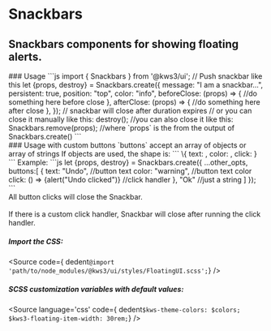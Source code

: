 
<Version />

# Snackbars
## Snackbars components for showing floating alerts.

<Meta of={Stories} />
<Canvas />
<Controls />

<div className="columns">
  <div className="column is-6">
  ### Usage
  ```js
  import { Snackbars } from '@kws3/ui';
  // Push snackbar like this
  let {props, destroy} = Snackbars.create({
    message: "I am a snackbar...",
    persistent: true,
    position: "top",
    color: "info",
    beforeClose: (props) => {
      //do something here before close
    },
    afterClose: (props) => {
      //do something here after close
    },
  });
  // snackbar will close after duration expires
  // or you can close it manually like this:
  destroy();
  //you can also close it like this:
  Snackbars.remove(props);
  //where `props` is the from the output of Snackbars.create()
  ```
  </div>
  <div className="column is-6">
    ### Usage with custom buttons
    `buttons` accept an array of objects or array of strings
    If objects are used, the shape is:
    ```
    \{
      text: <string>,
      color: <string>,
      click: <function>
    }
    ```
    Example:
    ```js
      let {props, destroy} = Snackbars.create({
        ...other_opts,
        buttons:[
          {
            text: "Undo", //button text
            color: "warning", //button text color
            click: () => {alert("Undo clicked")} //click handler
          },
          "Ok" //just a string
        ]
      });
    ```
    <div className="notification is-info is-light">
      All button clicks will close the Snackbar.<br></br>
      If there is a custom click handler, Snackbar will close after running the click handler.
    </div>
  </div>
</div>


##### Import the CSS:
<Source
  code={ dedent`@import 'path/to/node_modules/@kws3/ui/styles/FloatingUI.scss';`}
/>

##### SCSS customization variables with default values:
<Source
  language='css'
  code={ dedent`
    $kws-theme-colors: $colors;
    $kws3-floating-item-width: 30rem;
  `}
/>